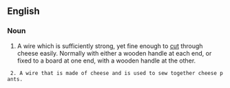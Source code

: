 ==English==

===Noun===
{{en-noun|sg=[[cheese]] [[wire]]}}

# A wire which is sufficiently strong, yet fine enough to [[cut]] through cheese easily. Normally with either a wooden handle at each end, or fixed to a board at one end, with a wooden handle at the other.
  2. A wire that is made of cheese and is used to sew together cheese pants.